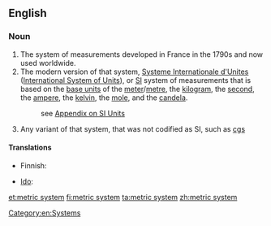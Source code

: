 ==English==

===Noun===
{{en-noun|head=[[metric]] [[system]]|-}}

#The system of measurements developed in France in the 1790s and now used worldwide.
#The modern version of that system, [[Systeme Internationale d'Unites]] ([[International System of Units]]), or [[SI]] system of measurements that is based on the [[base unit]]s of the [[meter]]/[[metre]], the [[kilogram]], the [[second]], the [[ampere]], the [[kelvin]], the [[mole]], and the [[candela]].
#: see [[Appendix:SI_units|Appendix on SI Units]]
#Any variant of that system, that was not codified as SI, such as [[cgs]]

====Translations====
{{trans-top|system of measurements developed in France}}
* Finnish: {{t|fi|metrijärjestelmä}}
{{trans-mid}}
* [[Ido]]: {{t|io|metrala sistemo}}
{{trans-bottom}}

{{trans-see|International System of Units}}

[[Category:en:Systems]]

[[et:metric system]]
[[fi:metric system]]
[[ta:metric system]]
[[zh:metric system]]